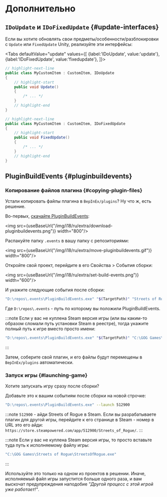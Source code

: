 # Дополнительно


## `IDoUpdate` и `IDoFixedUpdate` {#update-interfaces}

Если вы хотите обновлять свои предметы/особенности/разблокировки с `Update` или `FixedUpdate` Unity, реализуйте эти интерфейсы:

<Tabs
    defaultValue="update"
    values={[
        {label:'IDoUpdate', value:'update'},
        {label:'IDoFixedUpdate', value:'fixedupdate'},
    ]}>
<TabItem value="update">

```csharp
// highlight-next-line
public class MyCustomItem : CustomItem, IDoUpdate
{
    // highlight-start
    public void Update()
    {
        /* ... */
    }
    // highlight-end
}
```

</TabItem>
<TabItem value="fixedupdate">

```csharp
// highlight-next-line
public class MyCustomItem : CustomItem, IDoFixedUpdate
{
    // highlight-start
    public void FixedUpdate()
    {
        /* ... */
    }
    // highlight-end
}
```

</TabItem>
</Tabs>

## PluginBuildEvents {#pluginbuildevents}

### Копирование файлов плагина {#copying-plugin-files}

Устали копировать файлы плагина в `BepInEx/plugins`? Ну что ж, есть решение.

Во-первых, [скачайте PluginBuildEvents](https://drive.google.com/file/d/1gbh5hTF3IK-ewKwlWA7CImrQQXvRjq2e/view?usp=sharing):

<img src={useBaseUrl("/img/i18/ru/extra/download-pluginbuildevents.png")} width="800"/>

Распакуйте папку `.events` в вашу папку с репозиториями:

<img src={useBaseUrl("/img/i18/ru/extra/move-pluginbuildevents.gif")} width="800"/>

Откройте свой проект, перейдите в его Свойства > События сборки:

<img src={useBaseUrl("/img/i18/ru/extra/set-build-events.png")} width="600"/>

И укажите следующие события после сборки:

```bash
"D:\repos\.events\PluginBuildEvents.exe" "$(TargetPath)" "Streets of Rogue"
```

Где `D:\repos\.events` - путь по которому вы положили PluginBuildEvents.

:::note
Если у вас не куплена Steam версия игры (или вы каким-то образом сломали путь установки Steam в реестре), тогда укажите полный путь к игре вместо просто имени:

```bash
"D:\repos\.events\PluginBuildEvents.exe" "$(TargetPath)" "C:\GOG Games\Streets of Rogue"
```
:::

Затем, соберите свой плагин, и его файлы будут перемещены в `BepInEx/plugins` автоматически.

### Запуск игры {#launching-game}

Хотите запускать игру сразу после сборки?

Добавьте это к вашим событиям после сборки на новой строчке:

```bash
"D:\repos\.events\PluginBuildEvents.exe" --launch 512900
```

:::note
`512900` - айди Streets of Rogue в Steam. Если вы разрабатываете плагин для другой игры, перейдите к его странице в Steam - номер в URL это его айди: `https://store.steampowered.com/app/512900/Streets_of_Rogue/`.
:::

:::note
Если у вас не куплена Steam версия игры, то просто вставьте туда путь к исполняемому файлу игры:

```bash
"C:\GOG Games\Streets of Rogue\StreetsOfRogue.exe"
```
:::

Используйте это только на одном из проектов в решении. Иначе, исполняемый файл игры запустится больше одного раза, и вам выскочат предупреждения наподобие *"Другой процесс с этой игрой уже работает!"*.
